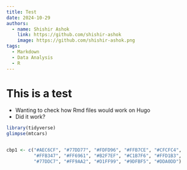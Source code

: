 ```yaml
---
title: Test
date: 2024-10-29
authors:
  - name: Shishir Ashok
    link: https://github.com/shishir-ashok
    image: https://github.com/shishir-ashok.png
tags:
  - Markdown
  - Data Analysis
  - R
---
```

# This is a test

- Wanting to check how Rmd files would work on Hugo
- Did it work?

```r
library(tidyverse)
glimpse(mtcars)


cbp1 <- c("#AEC6CF", "#77DD77", "#FDFD96", "#FFB7CE", "#CFCFC4", 
          "#FFB347", "#FF6961", "#B2F7EF", "#C1B7F6", "#FFD1B3", 
          "#77DDC7", "#FF9AA2", "#D1FF99", "#9DFBF5", "#DDA0DD")


```

